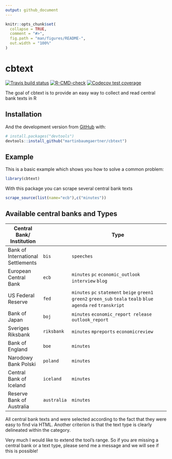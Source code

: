 ```yaml
---
output: github_document
---
```


<!-- README.md is generated from README.Rmd. Please edit that file -->

```r
knitr::opts_chunk$set(
  collapse = TRUE,
  comment = "#>",
  fig.path = "man/figures/README-",
  out.width = "100%"
)
```

# cbtext

<!-- badges: start -->

[![Travis build status](https://travis-ci.com/martinbaumgaertner/cbtext.svg?branch=master)](https://travis-ci.com/martinbaumgaertner/cbtext) [![R-CMD-check](https://github.com/martinbaumgaertner/cbtext/workflows/R-CMD-check/badge.svg)](https://github.com/martinbaumgaertner/cbtext/actions) [![Codecov test coverage](https://codecov.io/gh/martinbaumgaertner/cbtext/branch/master/graph/badge.svg)](https://codecov.io/gh/martinbaumgaertner/cbtext?branch=master)

<!-- badges: end -->

The goal of cbtext is to provide an easy way to collect and read central bank texts in R

## Installation

And the development version from [GitHub](https://github.com/) with:

``` r
# install.packages("devtools")
devtools::install_github("martinbaumgaertner/cbtext")
```

## Example

This is a basic example which shows you how to solve a common problem:

```r
library(cbtext)
```

With this package you can scrape several central bank texts

```r
scrape_source(list(name="ecb"),c("minutes"))
```

## Available central banks and Types

| Central Bank/ Institution         |             | Type                                                                                                                |
|-----------------------------------|-------------|---------------------------------------------------------------------------------------------------------------------|
| Bank of International Settlements | `bis`       | `speeches`                                                                                                          |
| European Central Bank             | `ecb`       | `minutes` `pc` `economic_outlook` `interview` `blog`                                                                |
| US Federal Reserve                | `fed`       | `minutes` `pc` `statement` `beige` `green1` `green2` `green_sub` `teala` `tealb` `blue` `agenda` `red` `transkript` |
| Bank of Japan                     | `boj`       | `minutes` `economic_report release` `outlook_report`                                                                |
| Sveriges Riksbank                 | `riksbank`  | `minutes` `mpreports` `economicreview`                                                                              |
| Bank of England                   | `boe`       | `minutes`                                                                                                           |
| Narodowy Bank Polski              | `poland`    | `minutes`                                                                                                           |
| Central Bank of Iceland           | `iceland`   | `minutes`                                                                                                           |
| Reserve Bank of Australia         | `australia` | `minutes`                                                                                                           |

All central bank texts and were selected according to the fact that they were easy to find via HTML. Another criterion is that the text type is clearly delineated within the category.

Very much I would like to extend the tool's range. So if you are missing a central bank or a text type, please send me a message and we will see if this is possible!
